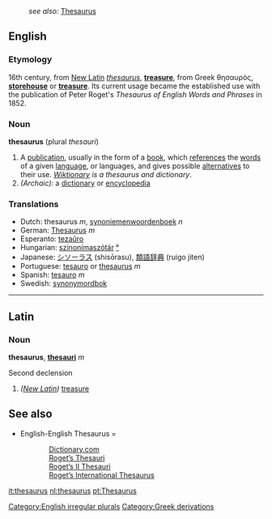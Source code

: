 :''see also:'' [[Thesaurus]]
==English==
===Etymology===
16th century, from [[New Latin]] ''[[thesaurus]]'', '''[[treasure]]''', from Greek θησαυρός, '''[[storehouse]]''' or '''[[treasure]]'''.  Its current usage became the established use with the publication of Peter Roget's ''Thesaurus of English Words and Phrases'' in 1852.

===Noun===
{{wikipedia}}
'''thesaurus'''  (plural ''thesauri'')
#A [[publication]], usually in the form of a [[book]], which [[reference]]s the [[word]]s of a given [[language]], or languages, and gives possible [[alternative]]s to their use. ''[[Wiktionary]] is a thesaurus and dictionary''.
#''(Archaic):'' a [[dictionary]] or [[encyclopedia]]

===Translations===
*Dutch: thesaurus ''m'', [[synoniemenwoordenboek]] ''n''
*German: [[Thesaurus]] ''m''
*Esperanto: [[tezaŭro]]
*Hungarian: [[szinonímaszótár]] [[:hu:szinonímaszótár|°]]
*Japanese: [[シソーラス]] (shisōrasu), [[類語辞典]] (ruigo jiten)
*Portuguese: [[tesauro]] or  [[thesaurus]] ''m''
*Spanish: [[tesauro]] ''m''
*Swedish: [[synonymordbok]]

----

==Latin==
===Noun===
'''thesaurus''', '''[[thesauri]]''' ''m''

Second declension

# ''([[New Latin]])'' [[treasure]]

[[Category:English irregular plurals]]
[[Category:Greek derivations]]

==See also==
* English-English Thesaurus =
:: [http://dictionary.reference.com/  Dictionary.com]  
:: [http://www.bartleby.com/thesauri/  Roget’s Thesauri]
:: [http://www.bartleby.com/62/  Roget’s II Thesauri]
:: [http://www.bartleby.com/110/  Roget’s International Thesaurus]

[[it:thesaurus]]
[[nl:thesaurus]]
[[pt:Thesaurus]]